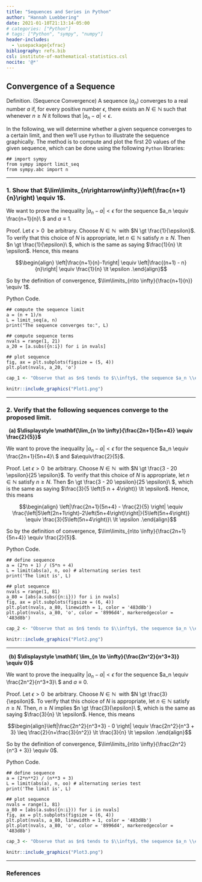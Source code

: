 ```yaml
---
title: "Sequences and Series in Python"
author: "Hannah Luebbering"
date: 2021-01-10T21:13:14-05:00
# categories: ["Python"]
# tags: ["Python", "sympy", "numpy"]
header-includes:
  - \usepackage{xfrac}
bibliography: refs.bib
csl: institute-of-mathematical-statistics.csl
nocite: '@*'
---
```



<script src="https://cdnjs.cloudflare.com/ajax/libs/prism/0.0.1/prism.min.js"></script>

<script src="//cdnjs.cloudflare.com/ajax/libs/highlight.js/10.5.0/highlight.min.js"></script>


## Convergence of a Sequence

<span class="lp12">Definition. (Sequence Convergence) </span> A sequence $(a_n)$ converges to a real number $a$ if, for every positive number $\epsilon$, there exists an $N \in \mathbb N$ such that whenever $n \geq N$ it follows that $\left|a_n − a\right| \lt \epsilon$. 

In the following, we will determine whether a given sequence converges to a certain limit, and then we'll use `Python` to illustrate the sequence graphically. The method is to compute and plot the first $20$ values of the given sequence, which can be done using the following `Python` libraries: 

```language-python
## import sympy
from sympy import limit_seq
from sympy.abc import n
```


-----

### <span class="sp10">1. </span> Show that $\lim\limits_{n\rightarrow\infty}\left(\frac{n+1}{n}\right) \equiv 1$.

<div class="b45">
We want to prove the inequality $\left|a_n − a\right| \lt \epsilon$ for the sequence $a_n \equiv \frac{n+1}{n}\ $ and $a\equiv1$.


<span class="lp11"><span class="prf"> Proof. </span></span> Let $\epsilon \gt 0 \ $ be arbitrary. Choose $N \in \mathbb N \ $ with $N \gt \frac{1}{\epsilon}$. To verify that this choice of $N$ is appropriate, let $n \in \mathbb N$ satisfy $n \geq N$. Then $n \gt \frac{1}{\epsilon}\ $, which is the same as saying $\frac{1}{n} \lt \epsilon$. Hence, this means

$$\begin{align} \left|\frac{n+1}{n}-1\right| \equiv \left|\frac{(n+1) - n}{n}\right| \equiv \frac{1}{n} \lt \epsilon .\end{align}$$ 

So by the definition of convergence, $\lim\limits_{n\to \infty}{\frac{n+1}{n}} \equiv 1$.



<span class="lp11"><span class="cody">Python Code. </span></span>

```language-python
## compute the sequence limit
a = (n + 1)/n
L = limit_seq(a, n)
print("The sequence converges to:", L)

## compute sequence terms
nvals = range(1, 21) 
a_20 = [a.subs({n:i}) for i in nvals]

## plot sequence
fig, ax = plt.subplots(figsize = (5, 4))
plt.plot(nvals, a_20, 'o') 
```


```r
cap_1 <- "Observe that as $n$ tends to $\\infty$, the sequence $a_n \\equiv \\frac{(n + 1)}{n}$ approaches $1$."
```


```r
knitr::include_graphics("Plot1.png")
```

</div>


----------------------------


### <span class="sp4">2. </span> Verify that the following sequences converge to the proposed limit.

**<span class="lp4">$\;$ (a) </span> $\displaystyle \mathbf{\lim_{n \to \infty}{\frac{2n+1}{5n+4}} \equiv \frac{2}{5}}$**

<div class="b45">
We want to prove the inequality $\left|a_n − a\right| \lt \epsilon$ for the sequence $a_n \equiv \frac{2n+1}{5n+4}\ $ and $a\equiv\frac{2}{5}$.


<span class="lp5"><span class="prf"> Proof. </span></span> Let $\epsilon \gt 0 \ $ be arbitrary. Choose $N \in \mathbb N \ $ with $N \gt \frac{3 - 20 \epsilon}{25 \epsilon}$. To verify that this choice of $N$ is appropriate, let $n \in \mathbb N$ satisfy $n \geq N$. Then $n \gt \frac{3 - 20 \epsilon}{25 \epsilon}\ $, which is the same as saying $\frac{3}{5 \left(5 n + 4\right)} \lt \epsilon$. Hence, this means

$$\begin{align} \left|\frac{2n+1}{5n+4} - \frac{2}{5} \right|  \equiv  \frac{\left|5\left(2n+1\right)-2\left(5n+4\right)\right|}{5\left(5n+4\right)} \equiv \frac{3}{5\left(5n+4\right)}\ \lt \epsilon .\end{align}$$

So by the definition of convergence, $\lim\limits_{n\to \infty}{\frac{2n+1}{5n+4}} \equiv \frac{2}{5}$.

<span class="lp5"><span class="cody">Python Code. </span></span>

```language-python
## define sequence
a = (2*n + 1) / (5*n + 4)
L = limit(abs(a), n, oo) # alternating series test
print('The limit is', L)

## plot sequence
nvals = range(1, 81)
a_80 = [abs(a.subs({n:i})) for i in nvals]
fig, ax = plt.subplots(figsize = (6, 4))
plt.plot(nvals, a_80, linewidth = 1, color = '483d8b')
plt.plot(nvals, a_80, 'o', color = '8996d4', markeredgecolor = '483d8b')
```


```r
cap_2 <- "Observe that as $n$ tends to $\\infty$, the sequence $a_n \\equiv \\frac{2n+1}{5n+4}$ approaches $\\frac{2}{5} \\equiv 0.40$."
```


```r
knitr::include_graphics("Plot2.png")
```

</div>


--------------------


**<span class="lp7">$\;$ (b) </span> $\displaystyle \mathbf{ \lim_{n \to \infty}{\frac{2n^2}{n^3+3}} \equiv 0}$** 

<div class="b45">
We want to prove the inequality $\left|a_n − a\right| \lt \epsilon$ for the sequence $a_n \equiv \frac{2n^2}{n^3+3}\ $ and $a\equiv0$.


<span class="lp8"><span class="prf"> Proof. </span></span> Let $\epsilon \gt 0 \ $ be arbitrary. Choose $N \in \mathbb N \ $ with $N \gt \frac{3}{\epsilon}$. To verify that this choice of $N$ is appropriate, let $n \in \mathbb N$ satisfy $n \geq N$. Then, $n \geq N$ implies $n \gt \frac{3}{\epsilon}\ $, which is the same as saying $\frac{3}{n} \lt \epsilon$. Hence, this means 

$$\begin{align}\left|\frac{2n^2}{n^3+3} - 0 \right|  \equiv  \frac{2n^2}{n^3 + 3} \leq \frac{2}{n+\frac{3}{n^2}} \lt \frac{3}{n} \lt \epsilon .\end{align}$$

So by the definition of convergence, $\lim\limits_{n\to \infty}{\frac{2n^2}{n^3 + 3}} \equiv 0$. 


<span class="lp8"><span class="cody">Python Code. </span></span>

```language-python
## define sequence
a = (2*n**2) / (n**3 + 3)
L = limit(abs(a), n, oo) # alternating series test
print('The limit is', L)

## plot sequence
nvals = range(1, 81)
a_80 = [abs(a.subs({n:i})) for i in nvals]
fig, ax = plt.subplots(figsize = (6, 4))
plt.plot(nvals, a_80, linewidth = 1, color = '483d8b')
plt.plot(nvals, a_80, 'o', color = '8996d4', markeredgecolor = '483d8b')
```


```r
cap_3 <- "Observe that as $n$ tends to $\\infty$, the sequence $a_n \\equiv \\frac{2n^2}{n^3+3}$ approaches $0$."
```

```r
knitr::include_graphics("Plot3.png")
```

</div>


------------------------------

### References



